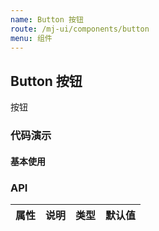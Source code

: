 ```yaml
---
name: Button 按钮
route: /mj-ui/components/button
menu: 组件
---
```




## Button 按钮

按钮

### 代码演示

#### 基本使用

<CodeBox code={BasicDemoCode} title="" desc="">
  <BasicDemo></BasicDemo>
</CodeBox>


### API

| 属性 | 说明 | 类型 | 默认值 |
| ---- | ---- | ---- | ------ |
